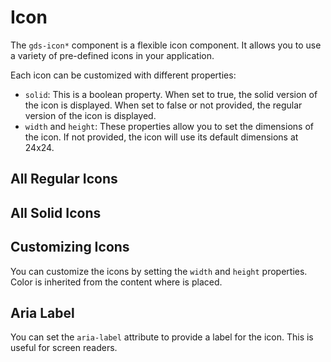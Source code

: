 
<Meta title="Components/Icon" />

# Icon

The `gds-icon*` component is a flexible icon component. It allows you to use a variety of pre-defined icons in your application. 

Each icon can be customized with different properties:

- `solid`: This is a boolean property. When set to true, the solid version of the icon is displayed. When set to false or not provided, the regular version of the icon is displayed.
- `width` and `height`: These properties allow you to set the dimensions of the icon. If not provided, the icon will use its default dimensions at 24x24.



## All Regular Icons

<Canvas>
<gds-icon-archive />
<gds-icon-arrow-box-left />
<gds-icon-arrow-box-right />
<gds-icon-arrow-down />
<gds-icon-arrow-inbox />
<gds-icon-arrow-left />
<gds-icon-arrow-out-of-box />
<gds-icon-arrow-right-down-circle />
<gds-icon-arrow-right-up-circle />
<gds-icon-arrow-right />
<gds-icon-arrow-rotate-clockwise />
<gds-icon-arrow-rotate-counter-clockwise />
<gds-icon-arrow-rotate-left-right />
<gds-icon-arrow-rotate-right-left />
<gds-icon-arrow-share-left />
<gds-icon-arrow-share-right />
<gds-icon-arrow-up />
<gds-icon-arrow-wall-down />
<gds-icon-arrow-wall-left />
<gds-icon-arrow-wall-right />
<gds-icon-arrow-wall-up />
<gds-icon-at />
<gds-icon-bag />
<gds-icon-bank />
<gds-icon-barcode />
<gds-icon-bars-three />
<gds-icon-bars-two />
<gds-icon-block />
<gds-icon-book />
<gds-icon-bookmark-check />
<gds-icon-bookmark-delete />
<gds-icon-bookmark-plus />
<gds-icon-bookmark-remove />
<gds-icon-bookmark />
<gds-icon-bubble-annotation />
<gds-icon-bubble-dots />
<gds-icon-bubble-text />
<gds-icon-bubble-wide-annotation />
<gds-icon-bubble />
<gds-icon-bubbles />
<gds-icon-buildings />
<gds-icon-calculator />
<gds-icon-call />
<gds-icon-car />
<gds-icon-chart-one />
<gds-icon-checklist />
<gds-icon-checkmark />
<gds-icon-chevron-bottom />
<gds-icon-chevron-double-down />
<gds-icon-chevron-double-left />
<gds-icon-chevron-double-right />
<gds-icon-chevron-double-up />
<gds-icon-chevron-grabber-vertical />
<gds-icon-chevron-left />
<gds-icon-chevron-right />
<gds-icon-chevron-top />
<gds-icon-circle-check />
<gds-icon-circle-info />
<gds-icon-circle-minus />
<gds-icon-circle-placeholder-on />
<gds-icon-circle-plus />
<gds-icon-circle-questionmark />
<gds-icon-circle-x />
<gds-icon-clock />
<gds-icon-cloud-upload />
<gds-icon-credit-card />
<gds-icon-cross-large />
<gds-icon-cross-small />
<gds-icon-devices />
<gds-icon-dot-grid-one-horizontal />
<gds-icon-dot-grid-one-vertical />
<gds-icon-dot-grid-two />
<gds-icon-email />
<gds-icon-file-bend />
<gds-icon-file-text />
<gds-icon-files />
<gds-icon-filter />
<gds-icon-flag />
<gds-icon-floppy-disk />
<gds-icon-focus />
<gds-icon-folder-add-right />
<gds-icon-folder-upload />
<gds-icon-folder />
<gds-icon-globus />
<gds-icon-group />
<gds-icon-growth />
<gds-icon-heart-beat />
<gds-icon-heart />
<gds-icon-history />
<gds-icon-home-open />
<gds-icon-home-roof />
<gds-icon-horizontal-alignment-bottom />
<gds-icon-invite />
<gds-icon-law />
<gds-icon-light-bulb-simple />
<gds-icon-light-bulb />
<gds-icon-lightning />
<gds-icon-line-chart-four />
<gds-icon-line-chart-one />
<gds-icon-line-chart-three />
<gds-icon-line-chart-two />
<gds-icon-lock />
<gds-icon-macbook-air />
<gds-icon-magnifying-glass />
<gds-icon-map-pin />
<gds-icon-minus-large />
<gds-icon-minus-small />
<gds-icon-money-hand />
<gds-icon-moon />
<gds-icon-mute />
<gds-icon-page-text />
<gds-icon-paperclip />
<gds-icon-pencel-line />
<gds-icon-pencil-wave />
<gds-icon-people-add />
<gds-icon-people-added />
<gds-icon-people-circle />
<gds-icon-people-copy />
<gds-icon-people-remove />
<gds-icon-people />
<gds-icon-percent />
<gds-icon-phone-dynamic-island />
<gds-icon-phone />
<gds-icon-pie-chart />
<gds-icon-piggy-bank />
<gds-icon-pin />
<gds-icon-play-circle />
<gds-icon-play />
<gds-icon-plus-large />
<gds-icon-plus-small />
<gds-icon-power-plant />
<gds-icon-printer />
<gds-icon-push />
<gds-icon-qr-code />
<gds-icon-robot />
<gds-icon-rocket />
<gds-icon-school />
<gds-icon-settings-gear />
<gds-icon-settings-slider-hor />
<gds-icon-settings-slider-three />
<gds-icon-settings-slider-ver />
<gds-icon-share />
<gds-icon-smartwatch />
<gds-icon-solar-panel />
<gds-icon-square-arrow-top-right />
<gds-icon-square-check />
<gds-icon-square-info />
<gds-icon-square-minus />
<gds-icon-square-placeholder />
<gds-icon-square-plus />
<gds-icon-square-x />
<gds-icon-star />
<gds-icon-suitcase-work />
<gds-icon-tag />
<gds-icon-television />
<gds-icon-text-edit />
<gds-icon-thumbs-down />
<gds-icon-thumbs-up />
<gds-icon-trash-can />
<gds-icon-trending-four />
<gds-icon-trending-one />
<gds-icon-trending-three />
<gds-icon-trending-two />
<gds-icon-triangle-exclamation />
<gds-icon-unlocked />
<gds-icon-vertical-alignment-right />
<gds-icon-volume-full />
<gds-icon-volume-half />
<gds-icon-volume-off />
<gds-icon-wallet />
<gds-icon-zap />
<gds-icon-zoom-in />
<gds-icon-zoom-out />
</Canvas>


## All Solid Icons
<Canvas>
<gds-icon-archive solid/>
<gds-icon-arrow-box-left solid/>
<gds-icon-arrow-box-right solid/>
<gds-icon-arrow-down solid/>
<gds-icon-arrow-inbox solid/>
<gds-icon-arrow-left solid/>
<gds-icon-arrow-out-of-box solid/>
<gds-icon-arrow-right-down-circle solid/>
<gds-icon-arrow-right-up-circle solid/>
<gds-icon-arrow-right solid/>
<gds-icon-arrow-rotate-clockwise solid/>
<gds-icon-arrow-rotate-counter-clockwise solid/>
<gds-icon-arrow-rotate-left-right solid/>
<gds-icon-arrow-rotate-right-left solid/>
<gds-icon-arrow-share-left solid/>
<gds-icon-arrow-share-right solid/>
<gds-icon-arrow-up solid/>
<gds-icon-arrow-wall-down solid/>
<gds-icon-arrow-wall-left solid/>
<gds-icon-arrow-wall-right solid/>
<gds-icon-arrow-wall-up solid/>
<gds-icon-at solid/>
<gds-icon-bag solid/>
<gds-icon-bank solid/>
<gds-icon-barcode solid/>
<gds-icon-bars-three solid/>
<gds-icon-bars-two solid/>
<gds-icon-block solid/>
<gds-icon-book solid/>
<gds-icon-bookmark-check solid/>
<gds-icon-bookmark-delete solid/>
<gds-icon-bookmark-plus solid/>
<gds-icon-bookmark-remove solid/>
<gds-icon-bookmark solid/>
<gds-icon-bubble-annotation solid/>
<gds-icon-bubble-dots solid/>
<gds-icon-bubble-text solid/>
<gds-icon-bubble-wide-annotation solid/>
<gds-icon-bubble solid/>
<gds-icon-bubbles solid/>
<gds-icon-buildings solid/>
<gds-icon-calculator solid/>
<gds-icon-call solid/>
<gds-icon-car solid/>
<gds-icon-chart-one solid/>
<gds-icon-checklist solid/>
<gds-icon-checkmark solid/>
<gds-icon-chevron-bottom solid/>
<gds-icon-chevron-double-down solid/>
<gds-icon-chevron-double-left solid/>
<gds-icon-chevron-double-right solid/>
<gds-icon-chevron-double-up solid/>
<gds-icon-chevron-grabber-vertical solid/>
<gds-icon-chevron-left solid/>
<gds-icon-chevron-right solid/>
<gds-icon-chevron-top solid/>
<gds-icon-circle-check solid/>
<gds-icon-circle-info solid/>
<gds-icon-circle-minus solid/>
<gds-icon-circle-placeholder-on solid/>
<gds-icon-circle-plus solid/>
<gds-icon-circle-questionmark solid/>
<gds-icon-circle-x solid/>
<gds-icon-clock solid/>
<gds-icon-cloud-upload solid/>
<gds-icon-credit-card solid/>
<gds-icon-cross-large solid/>
<gds-icon-cross-small solid/>
<gds-icon-devices solid/>
<gds-icon-dot-grid-one-horizontal solid/>
<gds-icon-dot-grid-one-vertical solid/>
<gds-icon-dot-grid-two solid/>
<gds-icon-email solid/>
<gds-icon-file-bend solid/>
<gds-icon-file-text solid/>
<gds-icon-files solid/>
<gds-icon-filter solid/>
<gds-icon-flag solid/>
<gds-icon-floppy-disk solid/>
<gds-icon-focus solid/>
<gds-icon-folder-add-right solid/>
<gds-icon-folder-upload solid/>
<gds-icon-folder solid/>
<gds-icon-globus solid/>
<gds-icon-group solid/>
<gds-icon-growth solid/>
<gds-icon-heart-beat solid/>
<gds-icon-heart solid/>
<gds-icon-history solid/>
<gds-icon-home-open solid/>
<gds-icon-home-roof solid/>
<gds-icon-horizontal-alignment-bottom solid/>
<gds-icon-invite solid/>
<gds-icon-law solid/>
<gds-icon-light-bulb-simple solid/>
<gds-icon-light-bulb solid/>
<gds-icon-lightning solid/>
<gds-icon-line-chart-four solid/>
<gds-icon-line-chart-one solid/>
<gds-icon-line-chart-three solid/>
<gds-icon-line-chart-two solid/>
<gds-icon-lock solid/>
<gds-icon-macbook-air solid/>
<gds-icon-magnifying-glass solid/>
<gds-icon-map-pin solid/>
<gds-icon-minus-large solid/>
<gds-icon-minus-small solid/>
<gds-icon-money-hand solid/>
<gds-icon-moon solid/>
<gds-icon-mute solid/>
<gds-icon-page-text solid/>
<gds-icon-paperclip solid/>
<gds-icon-pencel-line solid/>
<gds-icon-pencil-wave solid/>
<gds-icon-people-add solid/>
<gds-icon-people-added solid/>
<gds-icon-people-circle solid/>
<gds-icon-people-copy solid/>
<gds-icon-people-remove solid/>
<gds-icon-people solid/>
<gds-icon-percent solid/>
<gds-icon-phone-dynamic-island solid/>
<gds-icon-phone solid/>
<gds-icon-pie-chart solid/>
<gds-icon-piggy-bank solid/>
<gds-icon-pin solid/>
<gds-icon-play-circle solid/>
<gds-icon-play solid/>
<gds-icon-plus-large solid/>
<gds-icon-plus-small solid/>
<gds-icon-power-plant solid/>
<gds-icon-printer solid/>
<gds-icon-push solid/>
<gds-icon-qr-code solid/>
<gds-icon-robot solid/>
<gds-icon-rocket solid/>
<gds-icon-school solid/>
<gds-icon-settings-gear solid/>
<gds-icon-settings-slider-hor solid/>
<gds-icon-settings-slider-three solid/>
<gds-icon-settings-slider-ver solid/>
<gds-icon-share solid/>
<gds-icon-smartwatch solid/>
<gds-icon-solar-panel solid/>
<gds-icon-square-arrow-top-right solid/>
<gds-icon-square-check solid/>
<gds-icon-square-info solid/>
<gds-icon-square-minus solid/>
<gds-icon-square-placeholder solid/>
<gds-icon-square-plus solid/>
<gds-icon-square-x solid/>
<gds-icon-star solid/>
<gds-icon-suitcase-work solid/>
<gds-icon-tag solid/>
<gds-icon-television solid/>
<gds-icon-text-edit solid/>
<gds-icon-thumbs-down solid/>
<gds-icon-thumbs-up solid/>
<gds-icon-trash-can solid/>
<gds-icon-trending-four solid/>
<gds-icon-trending-one solid/>
<gds-icon-trending-three solid/>
<gds-icon-trending-two solid/>
<gds-icon-triangle-exclamation solid/>
<gds-icon-unlocked solid/>
<gds-icon-vertical-alignment-right solid/>
<gds-icon-volume-full solid/>
<gds-icon-volume-half solid/>
<gds-icon-volume-off solid/>
<gds-icon-wallet solid/>
<gds-icon-zap solid/>
<gds-icon-zoom-in solid/>
<gds-icon-zoom-out solid/>
</Canvas>

## Customizing Icons

You can customize the icons by setting the `width` and `height` properties. Color is inherited from the content where is placed.

<Canvas>
<gds-icon-robot width="84" height="84" />
<gds-icon-rocket width="84" height="84" />
<gds-icon-school width="84" height="84" />
<gds-icon-settings-gear width="84" height="84" />
<gds-icon-settings-slider-hor width="84" height="84" />
<gds-icon-settings-slider-three width="84" height="84" />
<gds-icon-settings-slider-ver width="84" height="84" />
<gds-icon-share width="84" height="84" />
<gds-icon-smartwatch width="84" height="84" />
<gds-icon-solar-panel width="84" height="84" />
<gds-icon-square-arrow-top-right width="84" height="84" />
<gds-icon-square-check width="84" height="84" />
<gds-icon-square-info width="84" height="84" />
<gds-icon-square-minus width="84" height="84" />
<gds-icon-square-placeholder width="84" height="84" />
<gds-icon-square-plus width="84" height="84" />
<gds-icon-square-x width="84" height="84" />
<gds-icon-star width="84" height="84" />
<gds-icon-suitcase-work width="84" height="84" />
<gds-icon-tag width="84" height="84" />
<gds-icon-television width="84" height="84" />
<gds-icon-text-edit width="84" height="84" />
<gds-icon-thumbs-down width="84" height="84" />
<gds-icon-thumbs-up width="84" height="84" />
<gds-icon-trash-can width="84" height="84" />
<gds-icon-trending-four width="84" height="84" />
<gds-icon-trending-one width="84" height="84" />
<gds-icon-trending-three width="84" height="84" />
<gds-icon-trending-two width="84" height="84" />
<gds-icon-triangle-exclamation width="84" height="84" />
<gds-icon-unlocked width="84" height="84" />
<gds-icon-vertical-alignment-right width="84" height="84" />
<gds-icon-volume-full width="84" height="84" />
<gds-icon-volume-half width="84" height="84" />
<gds-icon-volume-off width="84" height="84" />
<gds-icon-wallet width="84" height="84" />
<gds-icon-zap width="84" height="84" />
<gds-icon-zoom-in width="84" height="84" />
<gds-icon-zoom-out width="84" height="84" />
</Canvas>

## Aria Label

You can set the `aria-label` attribute to provide a label for the icon. This is useful for screen readers.

<Canvas>
<gds-icon-rocket aria-label="Rocket" />
</Canvas>